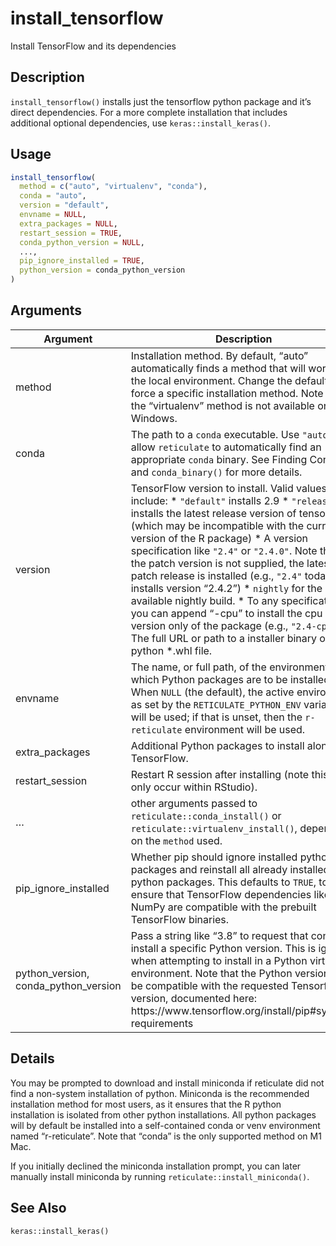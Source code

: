 # install_tensorflow


Install TensorFlow and its dependencies




## Description

``install_tensorflow()`` installs just the tensorflow python package and it's
direct dependencies. For a more complete installation that includes
additional optional dependencies, use `keras::install_keras()`.





## Usage
```r
install_tensorflow(
  method = c("auto", "virtualenv", "conda"),
  conda = "auto",
  version = "default",
  envname = NULL,
  extra_packages = NULL,
  restart_session = TRUE,
  conda_python_version = NULL,
  ...,
  pip_ignore_installed = TRUE,
  python_version = conda_python_version
)
```




## Arguments


Argument      |Description
------------- |----------------
method | Installation method. By default, "auto" automatically finds a method that will work in the local environment. Change the default to force a specific installation method. Note that the "virtualenv" method is not available on Windows.
conda | The path to a ``conda`` executable. Use ``"auto"`` to allow ``reticulate`` to automatically find an appropriate ``conda`` binary. See Finding Conda and `conda_binary()` for more details.
version | TensorFlow version to install. Valid values include:   *  `"default"` installs  2.9  *  `"release"` installs the latest release version of tensorflow (which may be incompatible with the current version of the R package)  *  A version specification like `"2.4"` or `"2.4.0"`. Note that if the patch version is not supplied, the latest patch release is installed (e.g., `"2.4"` today installs version "2.4.2")  *  `nightly` for the latest available nightly build.  *  To any specification, you can append "-cpu" to install the cpu version only of the package (e.g., `"2.4-cpu"`)  *  The full URL or path to a installer binary or python *.whl file.
envname | The name, or full path, of the environment in which Python packages are to be installed. When ``NULL`` (the default), the active environment as set by the ``RETICULATE_PYTHON_ENV`` variable will be used; if that is unset, then the ``r-reticulate`` environment will be used.
extra_packages | Additional Python packages to install along with TensorFlow.
restart_session | Restart R session after installing (note this will only occur within RStudio).
... | other arguments passed to `reticulate::conda_install()` or `reticulate::virtualenv_install()`, depending on the ``method`` used.
pip_ignore_installed | Whether pip should ignore installed python packages and reinstall all already installed python packages. This defaults to ``TRUE``, to ensure that TensorFlow dependencies like NumPy are compatible with the prebuilt TensorFlow binaries.
python_version, conda_python_version | Pass a string like "3.8" to request that conda install a specific Python version. This is ignored when attempting to install in a Python virtual environment. Note that the Python version must be compatible with the requested Tensorflow version, documented here: https://www.tensorflow.org/install/pip#system-requirements




## Details

You may be prompted to download and install
miniconda if reticulate did not find a non-system installation of python.
Miniconda is the recommended installation method for most users, as it
ensures that the R python installation is isolated from other python
installations. All python packages will by default be installed into a
self-contained conda or venv environment named "r-reticulate". Note that
"conda" is the only supported method on M1 Mac.

If you initially declined the miniconda installation prompt, you can later
manually install miniconda by running `reticulate::install_miniconda()`.







## See Also

`keras::install_keras()`



